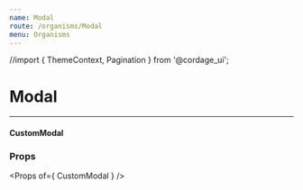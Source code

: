 ```yaml
---
name: Modal
route: /organisms/Modal
menu: Organisms
---
```


//import { ThemeContext, Pagination } from '@cordage_ui';


# Modal

---

#### CustomModal

### Props

<Props of={ CustomModal } />

<Playground>
  <CustomModal
    header='Header of modal'
    content='Lorem ipsum dolor sit amet, consectetur adipiscing elit, sed do eiusmod tempor incididunt ut labore et dolore magna aliqua.'
    buttonText='Click to open modal'
    type='Success!'
    color='white'
  />
</Playground>
